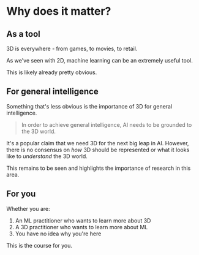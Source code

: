 # Why does it matter?

## As a tool

3D is everywhere - from games, to movies, to retail.

As we've seen with 2D, machine learning can be an extremely useful tool.

This is likely already pretty obvious.

## For general intelligence

Something that's less obvious is the importance of 3D for general intelligence.

> In order to achieve general intelligence, AI needs to be grounded to the 3D world.

It's a popular claim that we need 3D for the next big leap in AI. However, there is no consensus on _how_ 3D should be represented or what it looks like to _understand_ the 3D world.

This remains to be seen and highlights the importance of research in this area.

## For you

Whether you are:

1. An ML practitioner who wants to learn more about 3D
2. A 3D practitioner who wants to learn more about ML
3. You have no idea why you're here

This is the course for you.
